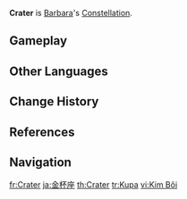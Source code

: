 {{Constellation Overview Infobox
|title     = Crater
|character = Barbara
|meaning   = Cup
}}
'''Crater''' is [[Barbara]]'s [[Constellation]].

==Gameplay==
{{Constellation Table|Barbara}}

==Other Languages==
{{Other Languages
|en      = Crater
|en_lang = la
|en_tl   = Mixing Vessel
|en_note = While the ''crater'' refers to a mixing vessel in Latin, it is likely only used to symbolize "a cup" in general, similar to the actual constellation {{w|Crater (constellation)|Crater}}.
|zhs     = 金杯座
|zhs_rm  = Jīnbēi-zuò
|zht     = 金杯座
|zht_rm  = Jīnbēi-zuò
|zh_tl   = Golden Cup Constellation
|ja      = 金杯座
|ja_rm   = Kinpai-za
|ja_tl   = Golden Cup Constellation
|ko      = {{tt|황금잔|黃金盞}}자리
|ko_rm   = Hwanggeumjan-jari
|ko_tl   = Golden Cup Constellation
|es      = Cratus
|es_tl   = Mixing Vessel
|es_note = ''*<!--yes, the asterisk is intentional-->Crātus'' is a {{w|Linguistic reconstruction|reconstructed word}} from {{w|Vulgar Latin}} which ultimately derives from Ancient Greek {{Lang|mini=1|grc={{wt|κρατήρ}}|grc_rm=krātḗr}}.
|fr      = Crater
|ru      = Золотой Кубок
|ru_tl   = Golden Cup
|th      = Crater
|vi      = {{tt|Kim Bôi|金杯}}
|vi_tl   = Golden Cup{{Sino|vi|part=1}}
|de      = Crater
|id      = Crater
|pt      = Cratera
|pt_tl   = Crater
|tr      = Kupa
|tr_tl   = Cup
|it      = Cratere
|it_tl   = Crater
}}

==Change History==
{{Change History|1.0}}

==References==
{{Reflist}}

==Navigation==
{{Constellation Navbox}}

[[fr:Crater]]
[[ja:金杯座]]
[[th:Crater]]
[[tr:Kupa]]
[[vi:Kim Bôi]]